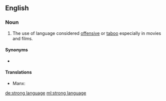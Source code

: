 {{also|strong-language}}
==English==

===Noun===
{{en-noun|-|head=[[strong]] [[language]]}}

# The use of language considered [[offensive]] or [[taboo]] especially in movies and films.

====Synonyms====
* {{l|en|swearing}}

====Translations====
{{trans-top|use of language considered offensive or taboo especially in movies and films}}
* Manx: {{t|gv|caaynt lajer|f}}
{{trans-mid}}
{{trans-bottom}}

[[de:strong language]]
[[ml:strong language]]
